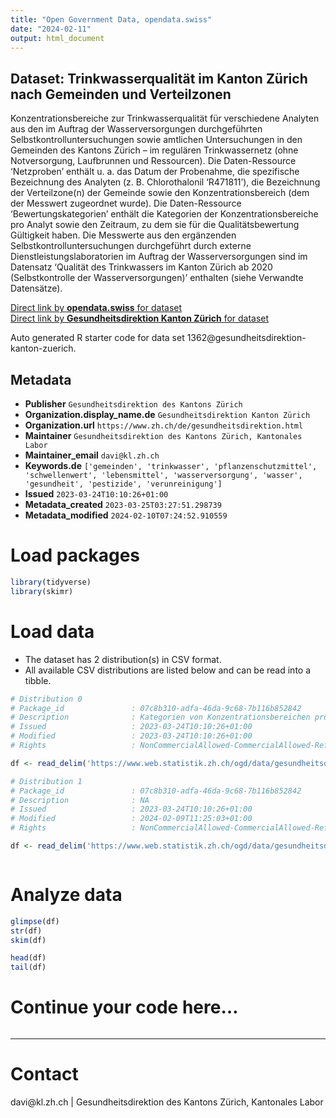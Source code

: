 ```yaml
---
title: "Open Government Data, opendata.swiss"
date: "2024-02-11"
output: html_document
---
```


## Dataset: Trinkwasserqualität im Kanton Zürich nach Gemeinden und Verteilzonen

Konzentrationsbereiche zur Trinkwasserqualität für verschiedene Analyten aus den im Auftrag der Wasserversorgungen durchgeführten Selbstkontrolluntersuchungen sowie amtlichen Untersuchungen in den Gemeinden des Kantons Zürich – im regulären Trinkwassernetz (ohne Notversorgung, Laufbrunnen und Ressourcen). Die Daten-Ressource 'Netzproben' enthält u. a. das Datum der Probenahme, die spezifische Bezeichnung des Analyten (z. B. Chlorothalonil 'R471811'), die Bezeichnung der Verteilzone(n) der Gemeinde sowie den Konzentrationsbereich (dem der Messwert zugeordnet wurde). Die Daten-Ressource 'Bewertungskategorien' enthält die Kategorien der Konzentrationsbereiche pro Analyt sowie den Zeitraum, zu dem sie für die Qualitätsbewertung Gültigkeit haben. Die Messwerte aus den ergänzenden Selbstkontrolluntersuchungen durchgeführt durch externe Dienstleistungslaboratorien im Auftrag der Wasserversorgungen sind im Datensatz 'Qualität des Trinkwassers im Kanton Zürich ab 2020 (Selbstkontrolle der Wasserversorgungen)' enthalten (siehe Verwandte Datensätze).

[Direct link by **opendata.swiss** for dataset](https://opendata.swiss/de/dataset/trinkwasserqualitat-im-kanton-zurich-nach-gemeinden-und-verteilzonen)<br>
[Direct link by **Gesundheitsdirektion Kanton Zürich** for dataset](nan)

Auto generated R starter code for data set 1362@gesundheitsdirektion-kanton-zuerich.

## Metadata

- **Publisher** `Gesundheitsdirektion des Kantons Zürich`
- **Organization.display_name.de** `Gesundheitsdirektion Kanton Zürich`
- **Organization.url** `https://www.zh.ch/de/gesundheitsdirektion.html`
- **Maintainer** `Gesundheitsdirektion des Kantons Zürich, Kantonales Labor`
- **Maintainer_email** `davi@kl.zh.ch`
- **Keywords.de** `['gemeinden', 'trinkwasser', 'pflanzenschutzmittel', 'schwellenwert', 'lebensmittel', 'wasserversorgung', 'wasser', 'gesundheit', 'pestizide', 'verunreinigung']`
- **Issued** `2023-03-24T10:10:26+01:00`
- **Metadata_created** `2023-03-25T03:27:51.298739`
- **Metadata_modified** `2024-02-10T07:24:52.910559`


# Load packages

```r

library(tidyverse)
library(skimr)

```

# Load data

-   The dataset has 2 distribution(s) in CSV format.
-   All available CSV distributions are listed below and can be read into a tibble.

```r

# Distribution 0
# Package_id               : 07c8b310-adfa-46da-9c68-7b116b852842
# Description              : Kategorien von Konzentrationsbereichen pro Analyt zur Qualitätsbewertung. Variablen: 'analyt' = spezifische Bezeichnung des Indikators (z. B. Chlorothalonil "R471811"); 'kategorie' = Konzentrationsbereich von Messwerten; 'kategorie_sortierung' = Sortierung nach aufsteigender Konzentration; 'farbcode' = hexadezimaler Farbcode, der die Einfärbung der Kategorie in der Visualisierung des Kantonalen Labors bestimmt (siehe 'Trinkwasser' unter "Weitere Informationen"); 'start_datum' = Beginn der Gültigkeit des Konzentrationsbereichs; 'end_datum' = Ende der Gültigkeit des Konzentrationsbereichs; 'bemerkung' = Hinweise zum Grund der Änderung des Konzentrationsbereichs.
# Issued                   : 2023-03-24T10:10:26+01:00
# Modified                 : 2023-03-24T10:10:26+01:00
# Rights                   : NonCommercialAllowed-CommercialAllowed-ReferenceRequired

df <- read_delim('https://www.web.statistik.zh.ch/ogd/data/gesundheitsdirektion-kanton-zuerich/kl/twq-data/Konzentrationsbereiche.csv')

# Distribution 1
# Package_id               : 07c8b310-adfa-46da-9c68-7b116b852842
# Description              : NA
# Issued                   : 2023-03-24T10:10:26+01:00
# Modified                 : 2024-02-09T11:25:03+01:00
# Rights                   : NonCommercialAllowed-CommercialAllowed-ReferenceRequired

df <- read_delim('https://www.web.statistik.zh.ch/ogd/data/gesundheitsdirektion-kanton-zuerich/kl/twq-data/Trinkwasserqualitaetsexport.csv')



```

# Analyze data

```r

glimpse(df)
str(df)
skim(df)

head(df)
tail(df)

```

# Continue your code here...

```r

```

------------------------------------------------------------------------

# Contact

davi@kl.zh.ch | Gesundheitsdirektion des Kantons Zürich, Kantonales Labor
